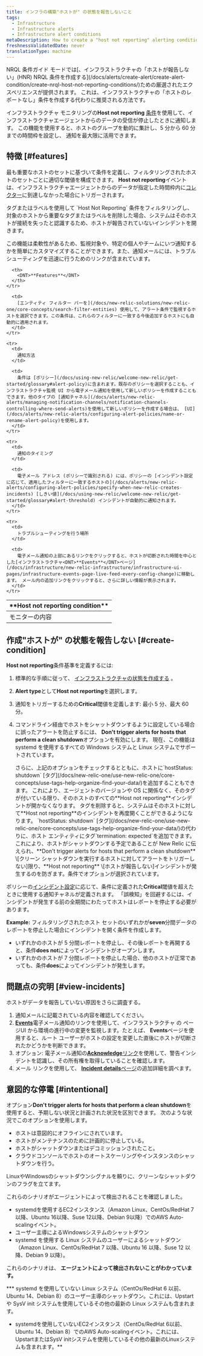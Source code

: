```yaml
---
title: インフラの構築"ホストが" の状態を報告しないこと
tags:
  - Infrastructure
  - Infrastructure alerts
  - Infrastructure alert conditions
metaDescription: How to create a "host not reporting" alerting condition for infrastructure monitoring.
freshnessValidatedDate: never
translationType: machine
---
```


<Callout variant="tip">
  NRQL 条件ガイド モードでは[、インフラストラクチャの「ホストが報告しない」(HNR) NRQL 条件を作成する](/docs/alerts/create-alert/create-alert-condition/create-nrql-host-not-reporting-conditions/)ための厳選されたエクスペリエンスが提供されます。 これは、インフラストラクチャの「ホストのレポートなし」条件を作成する代わりに推奨される方法です。
</Callout>

インフラストラクチャ モニタリングの<DNT>**Host not reporting**</DNT> [条件](/docs/infrastructure/new-relic-infrastructure/configuration/infrastructure-alerts-add-edit-or-view-host-alert-information)を使用して、インフラストラクチャエージェントからのデータの受信が停止したときに通知します。 この機能を使用すると、ホストのグループを動的に集計し、5 分から 60 分までの時間枠を設定し、 <InlinePopover type="alerts" />通知を最大限に活用できます。

## 特徴 [#features]

最も重要なホストのセットに基づいて条件を定義し、フィルタリングされたホストのセットごとに適切な閾値を構成できます。 <DNT>**Host not reporting**</DNT>イベントは、インフラストラクチャエージェントからのデータが指定した時間枠内に[コレクター](/docs/accounts-partnerships/education/getting-started-new-relic/glossary#collector)に到達しなかった場合にトリガーされます。

<Callout variant="caution">
  タグまたはラベルを使用して `Host Not Reporting` 条件をフィルタリングし、対象のホストから重要なタグまたはラベルを削除した場合、システムはそのホストが接続を失ったと認識するため、ホストが報告されていないインシデントを開きます。
</Callout>

この機能は柔軟性があるため、監視対象や、特定の個人やチームにいつ通知するかを簡単にカスタマイズすることができます。また、通知メールには、トラブルシューティングを迅速に行うためのリンクが含まれています。

<table>
  <thead>
    <tr>
      <th style={{ width: "200px" }}>
        <DNT>**Host not reporting condition**</DNT>
      </th>

      <th>
        <DNT>**Features**</DNT>
      </th>
    </tr>
  </thead>

  <tbody>
    <tr>
      <td>
        モニターの内容
      </td>

      <td>
        [エンティティ フィルター バーを](/docs/new-relic-solutions/new-relic-one/core-concepts/search-filter-entities) 使用して、アラート条件で監視するホストを選択できます。この条件は、これらのフィルターに一致する今後追加するホストにも自動的に適用されます。
      </td>
    </tr>

    <tr>
      <td>
        通知方法
      </td>

      <td>
        条件は [ポリシー](/docs/using-new-relic/welcome-new-relic/get-started/glossary#alert-policy)に含まれます。既存のポリシーを選択することも、インフラストラクチャ監視 UI から電子メール通知を使用して新しいポリシーを作成することもできます。他のタイプの [通知チャネル](/docs/alerts/new-relic-alerts/managing-notification-channels/notification-channels-controlling-where-send-alerts)を使用して新しいポリシーを作成する場合は、 [UI](/docs/alerts/new-relic-alerts/configuring-alert-policies/name-or-rename-alert-policy)を使用します。
      </td>
    </tr>

    <tr>
      <td>
        通知のタイミング
      </td>

      <td>
        電子メール アドレス (ポリシーで識別される) には、ポリシーの [インシデント設定 に応じて、適用したフィルターに一致するホストの](/docs/alerts/new-relic-alerts/configuring-alert-policies/specify-when-new-relic-creates-incidents) [しきい値](/docs/using-new-relic/welcome-new-relic/get-started/glossary#alert-threshold) インシデントが自動的に通知されます。
      </td>
    </tr>

    <tr>
      <td>
        トラブルシューティングを行う場所
      </td>

      <td>
        電子メール通知の上部にあるリンクをクリックすると、ホストが切断された時間を中心とした[インフラストラクチャ<DNT>**Events**</DNT>ページ](/docs/infrastructure/new-relic-infrastructure/infrastructure-ui-pages/infrastructure-events-page-live-feed-every-config-change)に移動します。 メール内の追加リンクをクリックすると、さらに詳しい情報が表示されます。
      </td>
    </tr>
  </tbody>
</table>

## 作成&quot;ホストが&quot; の状態を報告しない [#create-condition]

<DNT>**Host not reporting**</DNT>条件基準を定義するには:

1. 標準的な手順に従って、 [インフラストラクチャの状態を作成する](/docs/infrastructure/new-relic-infrastructure/configuration/infrastructure-alerts-add-edit-or-view-host-alert-information) 。

2. <DNT>**Alert type**</DNT>として<DNT>**Host not reporting**</DNT>を選択します。

3. 通知をトリガーするための<DNT>**Critical**</DNT>閾値を定義します: 最小 5 分、最大 60 分。

4. コマンドライン経由でホストをシャットダウンするように設定している場合に誤ったアラートを防止するには、 <DNT>**Don&apos;t trigger alerts for hosts that perform a clean shutdown**</DNT>オプションを有効にします。 現在、この機能は systemd を使用するすべての Windows システムと Linux システムでサポートされています。

   <Callout variant="tip">
     さらに、上記のオプションをチェックするとともに、ホストに`hostStatus: shutdown` [タグ](/docs/new-relic-one/use-new-relic-one/core-concepts/use-tags-help-organize-find-your-data/)を追加することもできます。 これにより、エージェントのバージョンや OS に関係なく、そのタグが付いている限り、そのホストのすべての<DNT>**Host not reporting**</DNT>インシデントが開かなくなります。 タグを削除すると、システムはそのホストに対して<DNT>**Host not reporting**</DNT>のインシデントを再度開くことができるようになります。
   </Callout>

   <Callout variant="tip">
     `hostStatus: shutdown` [タグ](/docs/new-relic-one/use-new-relic-one/core-concepts/use-tags-help-organize-find-your-data/)の代わりに、ホスト エンティティにタグ`termination: expected`を追加できます。 これにより、ホストがシャットダウンする予定であることが New Relic に伝えられ、**Don&apos;t trigger alerts for hosts that perform a clean shutdown** \[クリーン シャットダウンを実行するホストに対してアラートをトリガーしない]限り、**Host not reporting** \[ホストが報告しない]インシデントが発生するのを防ぎます。条件でオプションが選択されています。
   </Callout>

ポリシーの[インシデント設定](/docs/alerts/new-relic-alerts/configuring-alert-policies/specify-when-new-relic-creates-incidents)に応じて、条件に定義された<DNT>**Critical**</DNT>閾値を超えたときに使用する通知チャネルが定義されます。 「誤検知」を回避するには、インシデントが発生する前の全期間にわたってホストはレポートを停止する必要があります。

<DNT>**Example:**</DNT> フィルタリングされたホスト セットのいずれかが<DNT>**seven**</DNT>分間データのレポートを停止した場合にインシデントを開く条件を作成します。

* いずれかのホストが 5 分間レポートを停止し、その後レポートを再開すると、条件<DNT>**does not**</DNT>によってインシデントがオープンします。
* いずれかのホストが 7 分間レポートを停止した場合、他のホストが正常であっても、条件<DNT>**does**</DNT>によってインシデントが発生します。

## 問題点の究明 [#view-incidents]

ホストがデータを報告していない原因をさらに調査する。

1. 通知メールに記載されている内容を確認してください。
2. [<DNT>**Events**</DNT>](/docs/infrastructure/new-relic-infrastructure/infrastructure-ui-pages/infrastructure-events-page-live-feed-every-config-change)電子メール通知のリンクを使用して、インフラストラクチャ の ページUI から環境の進行中の変更を監視します。たとえば、 <DNT>**Events**</DNT>ページを使用すると、ルート ユーザーがホストの設定を変更した直後にホストが切断されたかどうかを判断できます。
3. オプション: 電子メール通知の[<DNT>**Acknowledge**</DNT>リンク](/docs/alerts/new-relic-alerts/reviewing-alert-incidents/acknowledge-alert-incidents)を使用して、警告インシデントを認識し、その所有権を取得していることを確認します。
4. メール リンクを使用して、 [<DNT>**Incident details**</DNT>ページ](/docs/alerts-applied-intelligence/new-relic-alerts/alert-incidents/view-event-details-incidents)の追加詳細を調べます。

## 意図的な停電 [#intentional]

オプション<DNT>**Don&apos;t trigger alerts for hosts that perform a clean shutdown**</DNT>を使用すると、予期しない状況と計画された状況を区別できます。 次のような状況でこのオプションを使用します。

* ホストは意図的にオフラインにされています。
* ホストがメンテナンスのために計画的に停止している。
* ホストがシャットダウンまたはデコミッションされたこと。
* クラウドコンソールでホストのオートスケーリングやインスタンスのシャットダウンを行う。

LinuxやWindowsのシャットダウンシグナルを頼りに、クリーンなシャットダウンのフラグを立てます。

これらのシナリオがエージェントによって検出されることを確認しました。

* systemdを使用するEC2インスタンス（Amazon Linux、CentOs/RedHat 7以降、Ubuntu 16以降、Suse 12以降、Debian 9以降）でのAWS Auto-scalingイベント。
* ユーザー主導によるWindowsシステムのシャットダウン
* systemd を使用する Linux システムのユーザーによるシャットダウン（Amazon Linux、CentOs/RedHat 7 以降、Ubuntu 16 以降、Suse 12 以降、Debian 9 以降）。

これらのシナリオは、 **エージェントによって検出されないことがわかっています。**

*** systemd を使用していない Linux システム（CentOs/RedHat 6 以前、Ubuntu 14、Debian 8）のユーザー主導のシャットダウン。これには、Upstart や SysV init システムを使用しているその他の最新の Linux システムも含まれます。
* systemdを使用していないEC2インスタンス（CentOs/RedHat 6以前、Ubuntu 14、Debian 8）でのAWS Auto-scalingイベント。これには、UpstartまたはSysV initシステムを使用しているその他の最新のLinuxシステムも含まれます。**